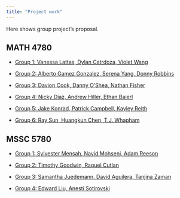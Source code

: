 ```yaml
---
title: "Project work"
---
```


Here shows group project's proposal.

## MATH 4780

-   [Group 1: Vanessa Lattas, Dylan Catrdoza, Violet Wang](proposal/proposal_venessa.pdf)

-   [Group 2: Alberto Gamez Gonzalez, Serena Yang, Donny Robbins](proposal/proposal_senera.pdf)

-   [Group 3: Davion Cook, Danny O'Shea, Nathan Fisher](proposal/proposal_nathan.pdf)

-   [Group 4: Nicky Diaz, Andrew Hiller, Ethan Baierl](proposal/proposal_nicky.pdf)

-   [Group 5: Jake Konrad, Patrick Campbell, Kayley Reith](proposal/proposal_kayley.pdf)

-   [Group 6: Ray Sun, Huangkun Chen, T.J. Whapham](proposal/proposal_ray.pdf)

## MSSC 5780

-   [Group 1: Sylvester Mensah, Navid Mohseni, Adam Reeson](proposal/proposal_adam.pdf)

-   [Group 2: Timothy Goodwin, Raquel Cutlan](proposal/proposal_rachel_tim.docx)

-   [Group 3: Samantha Juedemann, David Aguilera, Tanjina Zaman](proposal/proposal_david.pdf)

-   [Group 4: Edward Liu, Anesti Sotirovski](proposal/proposal_edward_anesti.pdf)
